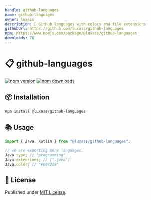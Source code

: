 ```yaml
---
handle: github-languages
name: github-languages
owner: luxass
description: 🎨 GitHub languages with colors and file extensions
githubUrl: https://github.com/luxass/github-languages
npm: https://www.npmjs.com/package/@luxass/github-languages
downloads: 76
---
```


# 📋 github-languages

[![npm version][npm-version-src]][npm-version-href]
[![npm downloads][npm-downloads-src]][npm-downloads-href]

## 📦 Installation

```sh
npm install @luxass/github-languages
```

## 📚 Usage

```ts
import { Java, Kotlin } from "@luxass/github-languages";

// we are exporting more languages.
Java.type; // "programming"
Java.extensions; // [".java"]
Java.color; // "#b07219"
```

## 📄 License

Published under [MIT License](https://github.com/luxass/github-languages/blob/main/LICENSE).

[npm-version-src]: https://img.shields.io/npm/v/@luxass/github-languages?style=flat&colorA=18181B&colorB=4169E1

[npm-version-href]: https://npmjs.com/package/@luxass/github-languages

[npm-downloads-src]: https://img.shields.io/npm/dm/@luxass/github-languages?style=flat&colorA=18181B&colorB=4169E1

[npm-downloads-href]: https://npmjs.com/package/@luxass/github-languages
